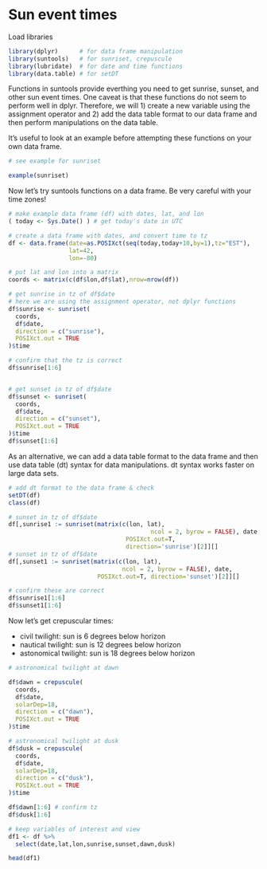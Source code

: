 # Sun event times

Load libraries

```r

library(dplyr)      # for data frame manipulation
library(suntools)   # for sunriset, crepuscule
library(lubridate)  # for date and time functions
library(data.table) # for setDT

```

Functions in suntools provide everthing you need to get sunrise, sunset, and other sun event times. One caveat is that these functions do not seem to perform well in dplyr. Therefore, we will 1) create a new variable using the assignment operator and 2) add the data table format to our data frame and then perform manipulations on the data table. 

It's useful to look at an example before attempting these functions on your own data frame.

```r

# see example for sunriset

example(sunriset)

```

Now let's try suntools functions on a data frame. Be very careful with your time zones! 

```r

# make example data frame (df) with dates, lat, and lon
( today <- Sys.Date() ) # get today's date in UTC

# create a data frame with dates, and convert time to tz
df <- data.frame(date=as.POSIXct(seq(today,today+10,by=1),tz="EST"),
                 lat=42,
                 lon=-80)

# put lat and lon into a matrix
coords <- matrix(c(df$lon,df$lat),nrow=nrow(df))

# get sunrise in tz of df$date
# here we are using the assignment operator, not dplyr functions
df$sunrise <- sunriset(
  coords,
  df$date,
  direction = c("sunrise"),
  POSIXct.out = TRUE
)$time

# confirm that the tz is correct
df$sunrise[1:6]


# get sunset in tz of df$date
df$sunset <- sunriset(
  coords,
  df$date,
  direction = c("sunset"),
  POSIXct.out = TRUE
)$time
df$sunset[1:6]

```

As an alternative, we can add a data table format to the data frame and then use data table (dt) syntax for data manipulations. dt syntax works faster on large data sets.


```r

# add dt format to the data frame & check
setDT(df)
class(df)

# sunset in tz of df$date
df[,sunrise1 := sunriset(matrix(c(lon, lat),
                                        ncol = 2, byrow = FALSE), date,
                                 POSIXct.out=T,
                                 direction='sunrise')[2]][]
# sunset in tz of df$date
df[,sunset1 := sunriset(matrix(c(lon, lat),
                                ncol = 2, byrow = FALSE), date,
                         POSIXct.out=T, direction='sunset')[2]][]

# confirm these are correct
df$sunrise1[1:6]
df$sunset1[1:6]

```

Now let's get crepuscular times:

- civil twilight: sun is 6 degrees below horizon
- nautical twilight: sun is 12 degrees below horizon
- astonomical twilight: sun is 18 degrees below horizon

```r

# astronomical twilight at dawn

df$dawn = crepuscule(
  coords,
  df$date,
  solarDep=18,
  direction = c("dawn"),
  POSIXct.out = TRUE
)$time

# astronomical twilight at dusk
df$dusk = crepuscule(
  coords,
  df$date,
  solarDep=18,
  direction = c("dusk"),
  POSIXct.out = TRUE
)$time

df$dawn[1:6] # confirm tz
df$dusk[1:6]

# keep variables of interest and view
df1 <- df %>%
  select(date,lat,lon,sunrise,sunset,dawn,dusk)

head(df1)

```


